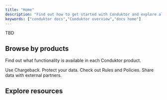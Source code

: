 ```yaml
---
title: "Home"
description: "Find out how to get started with Conduktor and explore all the functionality provided by our Enterprise Data Management Platform for streaming."
keywords: ["conduktor docs","Conduktor overview","docs home"]
---
```


TBD

## Browse by products

Find out what functionality is available in each Conduktor product.

<CardGroup cols={2}>
  <Card title="Scale" icon="turtle" href="quickstart">
    Use Chargeback.
  </Card>
  <Card title="Shield" icon="Shield">
    Protect your data.
  </Card>
  <Card title="Trust" icon="key">
    Check out Rules and Policies.
  </Card>
  <Card title="Exchange" icon="share">
    Share data with external partners.
  </Card>
</CardGroup>

## Explore resources